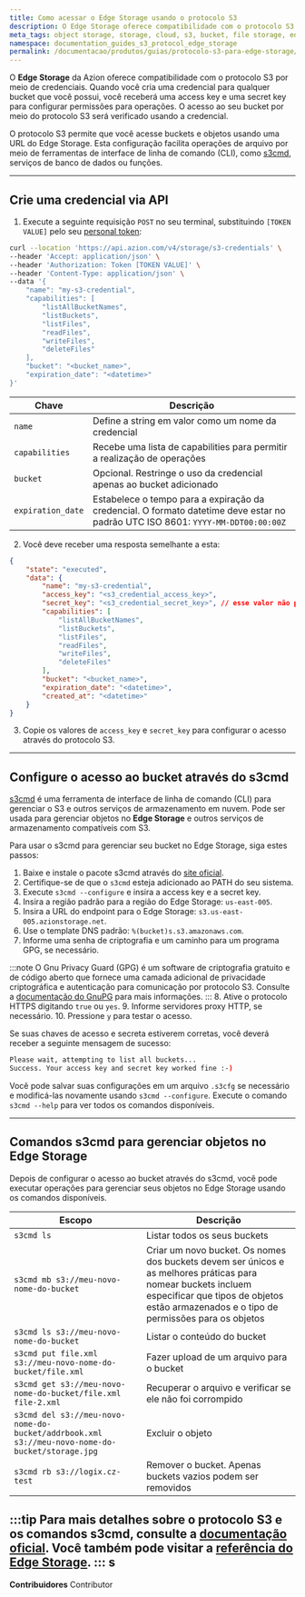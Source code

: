 ```yaml
---
title: Como acessar o Edge Storage usando o protocolo S3
description: O Edge Storage oferece compatibilidade com o protocolo S3 por meio de credenciais. Gere uma access key e uma secret key para qualquer bucket que você possua para permitir operações específicas para cada acesso verificado com a credencial.
meta_tags: object storage, storage, cloud, s3, bucket, file storage, edge storage, s3 protocol
namespace: documentation_guides_s3_protocol_edge_storage
permalink: /documentacao/produtos/guias/protocolo-s3-para-edge-storage/
---
```


O **Edge Storage** da Azion oferece compatibilidade com o protocolo S3 por meio de credenciais. Quando você cria uma credencial para qualquer bucket que você possui, você receberá uma access key e uma secret key para configurar permissões para operações. O acesso ao seu bucket por meio do protocolo S3 será verificado usando a credencial.

O protocolo S3 permite que você acesse buckets e objetos usando uma URL do Edge Storage. Esta configuração facilita operações de arquivo por meio de ferramentas de interface de linha de comando (CLI), como [s3cmd](https://s3cmd.org), serviços de banco de dados ou funções.

---

## Crie uma credencial via API

1. Execute a seguinte requisição `POST` no seu terminal, substituindo `[TOKEN VALUE]` pelo seu [personal token](/pt-br/documentacao/produtos/guias/personal-tokens/):

```bash
curl --location 'https://api.azion.com/v4/storage/s3-credentials' \
--header 'Accept: application/json' \
--header 'Authorization: Token [TOKEN VALUE]' \
--header 'Content-Type: application/json' \
--data '{
    "name": "my-s3-credential",
    "capabilities": [
        "listAllBucketNames",
        "listBuckets",
        "listFiles",
        "readFiles",
        "writeFiles",
        "deleteFiles"
    ],
    "bucket": "<bucket_name>",
    "expiration_date": "<datetime>"
}'
```

  | Chave | Descrição |
  | --- | --- |
  | `name` | Define a string em valor como um nome da credencial |
  | `capabilities` | Recebe uma lista de capabilities para permitir a realização de operações |
  | `bucket` | Opcional. Restringe o uso da credencial apenas ao bucket adicionado |
  | `expiration_date` | Estabelece o tempo para a expiração da credencial. O formato datetime deve estar no padrão UTC ISO 8601: `YYYY-MM-DDT00:00:00Z` |

2. Você deve receber uma resposta semelhante a esta:

```json
{
    "state": "executed",
    "data": {
        "name": "my-s3-credential",
        "access_key": "<s3_credential_access_key>",
        "secret_key": "<s3_credential_secret_key>", // esse valor não poderá mais ser acessado em requisições futuras
        "capabilities": [
            "listAllBucketNames",
            "listBuckets",
            "listFiles",
            "readFiles",
            "writeFiles",
            "deleteFiles"
        ],
        "bucket": "<bucket_name>",
        "expiration_date": "<datetime>",
        "created_at": "<datetime>"
    }
}
```

3. Copie os valores de `access_key` e `secret_key` para configurar o acesso através do protocolo S3.

---

## Configure o acesso ao bucket através do s3cmd

[s3cmd](https://s3cmd.org) é uma ferramenta de interface de linha de comando (CLI) para gerenciar o S3 e outros serviços de armazenamento em nuvem. Pode ser usada para gerenciar objetos no **Edge Storage** e outros serviços de armazenamento compatíveis com S3.

Para usar o s3cmd para gerenciar seu bucket no Edge Storage, siga estes passos:

1. Baixe e instale o pacote s3cmd através do [site oficial](https://s3cmd.org/download).
2. Certifique-se de que o `s3cmd` esteja adicionado ao PATH do seu sistema.
3. Execute `s3cmd --configure` e insira a access key e a secret key.
4. Insira a região padrão para a região do Edge Storage: `us-east-005`.
5. Insira a URL do endpoint para o Edge Storage: `s3.us-east-005.azionstorage.net`.
6. Use o template DNS padrão: `%(bucket)s.s3.amazonaws.com`.
7. Informe uma senha de criptografia e um caminho para um programa GPG, se necessário.

:::note
O Gnu Privacy Guard (GPG) é um software de criptografia gratuito e de código aberto que fornece uma camada adicional de privacidade criptográfica e autenticação para comunicação por protocolo S3. Consulte a [documentação do GnuPG](https://www.gnupg.org/index.html) para mais informações.
:::
8. Ative o protocolo HTTPS digitando `true` ou `yes`.
9. Informe servidores proxy HTTP, se necessário.
10. Pressione `y` para testar o acesso.

Se suas chaves de acesso e secreta estiverem corretas, você deverá receber a seguinte mensagem de sucesso:

```bash
Please wait, attempting to list all buckets...
Success. Your access key and secret key worked fine :-)
```

Você pode salvar suas configurações em um arquivo `.s3cfg` se necessário e modificá-las novamente usando `s3cmd --configure`. Execute o comando `s3cmd --help` para ver todos os comandos disponíveis.

---

## Comandos s3cmd para gerenciar objetos no Edge Storage

Depois de configurar o acesso ao bucket através do s3cmd, você pode executar operações para gerenciar seus objetos no Edge Storage usando os comandos disponíveis.

| Escopo | Descrição | 
|---|---|
| `s3cmd ls` | Listar todos os seus buckets |
| `s3cmd mb s3://meu-novo-nome-do-bucket` | Criar um novo bucket. Os nomes dos buckets devem ser únicos e as melhores práticas para nomear buckets incluem especificar que tipos de objetos estão armazenados e o tipo de permissões para os objetos |
| `s3cmd ls s3://meu-novo-nome-do-bucket` | Listar o conteúdo do bucket |
| `s3cmd put file.xml s3://meu-novo-nome-do-bucket/file.xml` | Fazer upload de um arquivo para o bucket |
| `s3cmd get s3://meu-novo-nome-do-bucket/file.xml file-2.xml` | Recuperar o arquivo e verificar se ele não foi corrompido |
| `s3cmd del s3://meu-novo-nome-do-bucket/addrbook.xml s3://meu-novo-nome-do-bucket/storage.jpg` | Excluir o objeto |
| `s3cmd rb s3://logix.cz-test` | Remover o bucket. Apenas buckets vazios podem ser removidos |

:::tip
Para mais detalhes sobre o protocolo S3 e os comandos s3cmd, consulte a [documentação oficial](https://s3tools.org/s3cmd). Você também pode visitar a [referência do Edge Storage](/pt-br/documentacao/produtos/store/edge-storage/).
:::
s
---


**Contribuidores** <ContributorList>Contributor</ContributorList>
